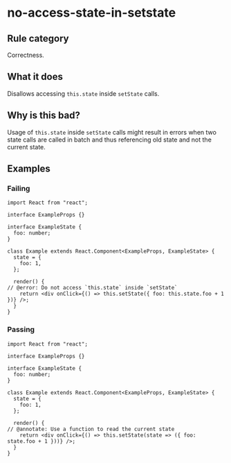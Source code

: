 # no-access-state-in-setstate

## Rule category

Correctness.

## What it does

Disallows accessing `this.state` inside `setState` calls.

## Why is this bad?

Usage of `this.state` inside `setState` calls might result in errors when two state calls are called in batch and thus referencing old state and not the current state.

## Examples

### Failing

```tsx twoslash
import React from "react";

interface ExampleProps {}

interface ExampleState {
  foo: number;
}

class Example extends React.Component<ExampleProps, ExampleState> {
  state = {
    foo: 1,
  };

  render() {
// @error: Do not access `this.state` inside `setState`
    return <div onClick={() => this.setState({ foo: this.state.foo + 1 })} />;
  }
}
```

### Passing

```tsx twoslash
import React from "react";

interface ExampleProps {}

interface ExampleState {
  foo: number;
}

class Example extends React.Component<ExampleProps, ExampleState> {
  state = {
    foo: 1,
  };

  render() {
// @annotate: Use a function to read the current state
    return <div onClick={() => this.setState(state => ({ foo: state.foo + 1 }))} />;
  }
}
```
